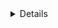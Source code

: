 <Details 
title="Make sure you can connect to Teleport" 
>

To connect to Teleport, log in to your cluster using `tsh`, then use `tctl`
remotely:

```code
$ tsh login --proxy=teleport.example.com --user=email@example.com
$ tctl status
# Cluster  teleport.example.com
# Version  (=teleport.version=)
# CA pin   (=presets.ca_pin=)
```

You can run subsequent `tctl` commands in this guide on your local machine.

For full privileges, self-hosted Teleport users can also run `tctl` commands on
your Auth Service host.

</Details>
